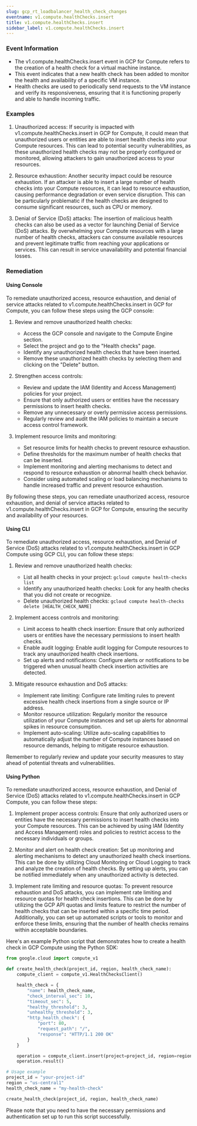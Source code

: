 ```yaml
--- 
slug: gcp_rt_loadbalancer_health_check_changes
eventname: v1.compute.healthChecks.insert
title: v1.compute.healthChecks.insert
sidebar_label: v1.compute.healthChecks.insert
---
```

                       
### Event Information

- The v1.compute.healthChecks.insert event in GCP for Compute refers to the creation of a health check for a virtual machine instance.
- This event indicates that a new health check has been added to monitor the health and availability of a specific VM instance.
- Health checks are used to periodically send requests to the VM instance and verify its responsiveness, ensuring that it is functioning properly and able to handle incoming traffic.


### Examples

1. Unauthorized access: If security is impacted with v1.compute.healthChecks.insert in GCP for Compute, it could mean that unauthorized users or entities are able to insert health checks into your Compute resources. This can lead to potential security vulnerabilities, as these unauthorized health checks may not be properly configured or monitored, allowing attackers to gain unauthorized access to your resources.

2. Resource exhaustion: Another security impact could be resource exhaustion. If an attacker is able to insert a large number of health checks into your Compute resources, it can lead to resource exhaustion, causing performance degradation or even service disruption. This can be particularly problematic if the health checks are designed to consume significant resources, such as CPU or memory.

3. Denial of Service (DoS) attacks: The insertion of malicious health checks can also be used as a vector for launching Denial of Service (DoS) attacks. By overwhelming your Compute resources with a large number of health checks, attackers can consume available resources and prevent legitimate traffic from reaching your applications or services. This can result in service unavailability and potential financial losses.

### Remediation

#### Using Console

To remediate unauthorized access, resource exhaustion, and denial of service attacks related to v1.compute.healthChecks.insert in GCP for Compute, you can follow these steps using the GCP console:

1. Review and remove unauthorized health checks:
   - Access the GCP console and navigate to the Compute Engine section.
   - Select the project and go to the "Health checks" page.
   - Identify any unauthorized health checks that have been inserted.
   - Remove these unauthorized health checks by selecting them and clicking on the "Delete" button.

2. Strengthen access controls:
   - Review and update the IAM (Identity and Access Management) policies for your project.
   - Ensure that only authorized users or entities have the necessary permissions to insert health checks.
   - Remove any unnecessary or overly permissive access permissions.
   - Regularly review and audit the IAM policies to maintain a secure access control framework.

3. Implement resource limits and monitoring:
   - Set resource limits for health checks to prevent resource exhaustion.
   - Define thresholds for the maximum number of health checks that can be inserted.
   - Implement monitoring and alerting mechanisms to detect and respond to resource exhaustion or abnormal health check behavior.
   - Consider using automated scaling or load balancing mechanisms to handle increased traffic and prevent resource exhaustion.

By following these steps, you can remediate unauthorized access, resource exhaustion, and denial of service attacks related to v1.compute.healthChecks.insert in GCP for Compute, ensuring the security and availability of your resources.

#### Using CLI

To remediate unauthorized access, resource exhaustion, and Denial of Service (DoS) attacks related to v1.compute.healthChecks.insert in GCP Compute using GCP CLI, you can follow these steps:

1. Review and remove unauthorized health checks:
   - List all health checks in your project: `gcloud compute health-checks list`
   - Identify any unauthorized health checks: Look for any health checks that you did not create or recognize.
   - Delete unauthorized health checks: `gcloud compute health-checks delete [HEALTH_CHECK_NAME]`

2. Implement access controls and monitoring:
   - Limit access to health check insertion: Ensure that only authorized users or entities have the necessary permissions to insert health checks.
   - Enable audit logging: Enable audit logging for Compute resources to track any unauthorized health check insertions.
   - Set up alerts and notifications: Configure alerts or notifications to be triggered when unusual health check insertion activities are detected.

3. Mitigate resource exhaustion and DoS attacks:
   - Implement rate limiting: Configure rate limiting rules to prevent excessive health check insertions from a single source or IP address.
   - Monitor resource utilization: Regularly monitor the resource utilization of your Compute instances and set up alerts for abnormal spikes in resource consumption.
   - Implement auto-scaling: Utilize auto-scaling capabilities to automatically adjust the number of Compute instances based on resource demands, helping to mitigate resource exhaustion.

Remember to regularly review and update your security measures to stay ahead of potential threats and vulnerabilities.

#### Using Python

To remediate unauthorized access, resource exhaustion, and Denial of Service (DoS) attacks related to v1.compute.healthChecks.insert in GCP Compute, you can follow these steps:

1. Implement proper access controls: Ensure that only authorized users or entities have the necessary permissions to insert health checks into your Compute resources. This can be achieved by using IAM (Identity and Access Management) roles and policies to restrict access to the necessary individuals or groups.

2. Monitor and alert on health check creation: Set up monitoring and alerting mechanisms to detect any unauthorized health check insertions. This can be done by utilizing Cloud Monitoring or Cloud Logging to track and analyze the creation of health checks. By setting up alerts, you can be notified immediately when any unauthorized activity is detected.

3. Implement rate limiting and resource quotas: To prevent resource exhaustion and DoS attacks, you can implement rate limiting and resource quotas for health check insertions. This can be done by utilizing the GCP API quotas and limits feature to restrict the number of health checks that can be inserted within a specific time period. Additionally, you can set up automated scripts or tools to monitor and enforce these limits, ensuring that the number of health checks remains within acceptable boundaries.

Here's an example Python script that demonstrates how to create a health check in GCP Compute using the Python SDK:

```python
from google.cloud import compute_v1

def create_health_check(project_id, region, health_check_name):
    compute_client = compute_v1.HealthChecksClient()

    health_check = {
        "name": health_check_name,
        "check_interval_sec": 10,
        "timeout_sec": 5,
        "healthy_threshold": 3,
        "unhealthy_threshold": 3,
        "http_health_check": {
            "port": 80,
            "request_path": "/",
            "response": "HTTP/1.1 200 OK"
        }
    }

    operation = compute_client.insert(project=project_id, region=region, health_check_resource=health_check)
    operation.result()

# Usage example
project_id = "your-project-id"
region = "us-central1"
health_check_name = "my-health-check"

create_health_check(project_id, region, health_check_name)
```

Please note that you need to have the necessary permissions and authentication set up to run this script successfully.


 